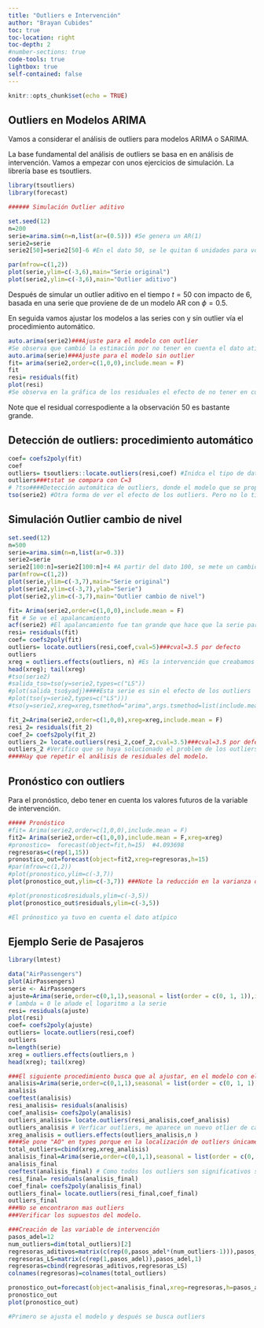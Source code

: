 ```yaml
---
title: "Outliers e Intervención"
author: "Brayan Cubides"
toc: true
toc-location: right
toc-depth: 2
#number-sections: true
code-tools: true
lightbox: true
self-contained: false
---
```


```r
knitr::opts_chunk$set(echo = TRUE)
```

## Outliers en Modelos ARIMA

Vamos a considerar el análisis de outliers para modelos ARIMA o SARIMA.

La base fundamental del análisis de outliers se basa en en análisis de intervención. Vamos a empezar con unos ejercicios de simulación. La librería base es tsoutliers.

```r
library(tsoutliers)
library(forecast)
```

```r
###### Simulación Outlier aditivo

set.seed(12)
n=200
serie=arima.sim(n=n,list(ar=(0.5))) #Se genera un AR(1)
serie2=serie
serie2[50]=serie2[50]-6 #En el dato 50, se le quitan 6 unidades para volverlo un outlier

par(mfrow=c(1,2))
plot(serie,ylim=c(-3,6),main="Serie original")
plot(serie2,ylim=c(-3,6),main="Outlier aditivo")
```

Después de simular un outlier aditivo en el tiempo $t=50$ con impacto de 6, basada en una serie que proviene de de un modelo AR con $\phi=0.5$.

En seguida vamos ajustar los modelos a las series con y sin outlier vía el procedimiento automático.

```r
auto.arima(serie2)###Ajuste para el modelo con outlier
#Se observa que cambió la estimación por no tener en cuenta el dato atípico para modelar
auto.arima(serie)###Ajuste para el modelo sin outlier 
fit= arima(serie2,order=c(1,0,0),include.mean = F)
fit
resi= residuals(fit)
plot(resi)
#Se observa en la gráfica de los residuales el efecto de no tener en cuenta los datos típicos
```

Note que el residual correspodiente a la observación 50 es bastante grande.

## Detección de outliers: procedimiento automático

```r
coef= coefs2poly(fit)
coef
outliers= tsoutliers::locate.outliers(resi,coef) #Inidca el tipo de dato atípico, la posición y su efecto.
outliers###tstat se compara con C=3
# ?tso####Detección automática de outliers, donde el modelo que se propone es via auto.arima
tso(serie2) #Otra forma de ver el efecto de los outliers. Pero no lo tiene en cuenta para calcular el coeficiente
```

## Simulación Outlier cambio de nivel

```r
set.seed(12)
n=500
serie=arima.sim(n=n,list(ar=0.3))
serie2=serie
serie2[100:n]=serie2[100:n]+4 #A partir del dato 100, se mete un cambio de nivel de impactó 4
par(mfrow=c(1,2))
plot(serie,ylim=c(-3,7),main="Serie original")
plot(serie2,ylim=c(-3,7),ylab="Serie")
plot(serie2,ylim=c(-3,7),main="Outlier cambio de nivel")
```

```r
fit= Arima(serie2,order=c(1,0,0),include.mean = F)
fit # Se ve el apalancamiento
acf(serie2) #El apalancamiento fue tan grande que hace que la serie parezca estacional, cuando no es estacionaria
resi= residuals(fit)
coef= coefs2poly(fit)
outliers= locate.outliers(resi,coef,cval=5)###cval=3.5 por defecto
outliers
xreg = outliers.effects(outliers, n) #Es la intervención que creabamos en el punto anterior, genera una variable escalón
head(xreg); tail(xreg)
#tso(serie2)
#salida_tso=tso(y=serie2,types=c("LS"))
#plot(salida_tso$yadj)####Esta serie es sin el efecto de los outliers
#plot(tso(y=serie2,types=c("LS")))
#tso(y=serie2,xreg=xreg,tsmethod="arima",args.tsmethod=list(include.mean=FALSE,order=c(1,0,0)))#####Yo especifico el modelo

fit_2=Arima(serie2,order=c(1,0,0),xreg=xreg,include.mean = F)
resi_2= residuals(fit_2)
coef_2= coefs2poly(fit_2)
outliers_2= locate.outliers(resi_2,coef_2,cval=3.5)###cval=3.5 por defecto
outliers_2 #Verifico que se haya solucionado el problem de los outliers
####Hay que repetir el análisis de residuales del modelo.
```

## Pronóstico con outliers

Para el pronóstico, debo tener en cuenta los valores futuros de la variable de intervención.

```r
##### Pronóstico 
#fit= Arima(serie2,order=c(1,0,0),include.mean = F)
fit2= Arima(serie2,order=c(1,0,0),include.mean = F,xreg=xreg)
#pronostico=  forecast(object=fit,h=15)  #4.093698                      
regresoras=c(rep(1,15))
pronostico_out=forecast(object=fit2,xreg=regresoras,h=15) 
#par(mfrow=c(1,2))
#plot(pronostico,ylim=c(-3,7))
plot(pronostico_out,ylim=c(-3,7)) ###Note la reducción en la varianza de las predicciones 

#plot(pronostico$residuals,ylim=c(-3,5))
plot(pronostico_out$residuals,ylim=c(-3,5))  

#El prónostico ya tuvo en cuenta el dato atípico
```

## Ejemplo Serie de Pasajeros

```r
library(lmtest)
```

```r

data("AirPassengers")
plot(AirPassengers)
serie <- AirPassengers
ajuste=Arima(serie,order=c(0,1,1),seasonal = list(order = c(0, 1, 1)),include.mean=F,lambda =0 )
# lambda = 0 le añade el logaritmo a la serie
resi= residuals(ajuste)
plot(resi)
coef= coefs2poly(ajuste)
outliers= locate.outliers(resi,coef)
outliers
n=length(serie)
xreg = outliers.effects(outliers,n ) 
head(xreg); tail(xreg)

###El siguiente procedimiento busca que al ajustar, en el modelo con el efecto de los outliers, se busquen si hay mas outliers.
analisis=Arima(serie,order=c(0,1,1),seasonal = list(order = c(0, 1, 1)),include.mean=F,lambda =0 ,xreg=xreg) #xreg contiene las tres dummies aditivas
analisis
coeftest(analisis)
resi_analisis= residuals(analisis)
coef_analisis= coefs2poly(analisis)
outliers_analisis= locate.outliers(resi_analisis,coef_analisis)
outliers_analisis # Verficar outliers, me aparece un nuevo otlier de cambio de nivel
xreg_analisis = outliers.effects(outliers_analisis,n )
####Se pone "AO" en types porque en la localización de outliers únicamente encontró aditivos. Se incluye los efectos de los outliers, así que ahora encontró un outlier cambio de nivel en el tiempo 54.  
total_outliers=cbind(xreg,xreg_analisis)
analisis_final=Arima(serie,order=c(0,1,1),seasonal = list(order = c(0, 1, 1)),include.mean=F,lambda =0 ,xreg=total_outliers)
analisis_final
coeftest(analisis_final) # Como todos los outliers son significativos se dejan todos
resi_final= residuals(analisis_final)
coef_final= coefs2poly(analisis_final)
outliers_final= locate.outliers(resi_final,coef_final)
outliers_final
###No se encontraron mas outliers
###Verificar los supuestos del modelo.

```

```r
###Creación de las variable de intervención
pasos_adel=12
num_outliers=dim(total_outliers)[2]
regresoras_aditivos=matrix(c(rep(0,pasos_adel*(num_outliers-1))),pasos_adel,num_outliers-1)
regresoras_LS=matrix(c(rep(1,pasos_adel)),pasos_adel,1)
regresoras=cbind(regresoras_aditivos,regresoras_LS)
colnames(regresoras)=colnames(total_outliers)

pronostico_out=forecast(object=analisis_final,xreg=regresoras,h=pasos_adel) 
pronostico_out
plot(pronostico_out)

#Primero se ajusta el modelo y después se busca outliers
```
